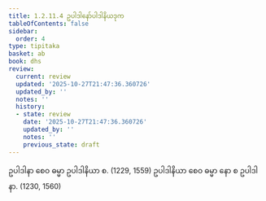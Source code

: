 ```yaml
---
title: 1.2.11.4 ဥပါဒါနော်ပါဒါနိယဒုက
tableOfContents: false
sidebar:
  order: 4
type: tipitaka
basket: ab
book: dhs
review:
  current: review
  updated: '2025-10-27T21:47:36.360726'
  updated_by: ''
  notes: ''
  history:
  - state: review
    date: '2025-10-27T21:47:36.360726'
    updated_by: ''
    notes: ''
    previous_state: draft
---
```



<ReviewStatus review={frontmatter.review} showDetails={true} />

<HypothesisAnnotation frontmatter={frontmatter} />

<DynamicBreadcrumb />

<Division number="94" book="dhs" e="ch" v="29" p="12">

<Paragraph number="221" book="dhs">
ဥပါဒါနာ စေဝ ဓမ္မာ ဥပါဒါနိယာ စ. (<Emphasis>1229, 1559</Emphasis>)
</Paragraph>

<Paragraph number="222" book="dhs">
ဥပါဒါနိယာ စေဝ ဓမ္မာ နော စ ဥပါဒါနာ. (<Emphasis>1230, 1560</Emphasis>)
</Paragraph>
</Division>